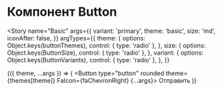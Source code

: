 
<Meta title="Components / Controls / Button" component={Button} />

# Компонент Button

<Story
  name="Basic"
  args={{
    variant: 'primary',
    theme: 'basic',
    size: 'md',
    iconAfter: false,
  }}
  argTypes={{
    theme: {
      options: Object.keys(buttonThemes),
      control: { type: 'radio' },
    },
    size: {
      options: Object.keys(ButtonSize),
      control: { type: 'radio' },
    },
    variant: {
      options: Object.keys(ButtonVariants),
      control: { type: 'radio' },
    },
  }}
>
  {({ theme, ...args }) => (
    <Button type="button" rounded theme={themes[theme]} FaIcon={faChevronRight} {...args}>
      Отправить
    </Button>
  )}
</Story>
